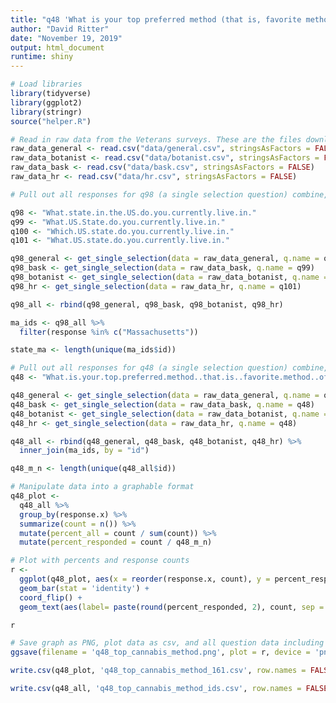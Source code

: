 ```yaml
---
title: "q48 'What is your top preferred method (that is, favorite method) of using cannabis? (Please select one)' (MA Veterans)"
author: "David Ritter"
date: "November 19, 2019"
output: html_document
runtime: shiny
---
```


```r
# Load libraries
library(tidyverse)
library(ggplot2)
library(stringr)
source("helper.R")
```

```r
# Read in raw data from the Veterans surveys. These are the files downloaded from survey monkey saved as a .csv
raw_data_general <- read.csv("data/general.csv", stringsAsFactors = FALSE)
raw_data_botanist <- read.csv("data/botanist.csv", stringsAsFactors = FALSE)
raw_data_bask <- read.csv("data/bask.csv", stringsAsFactors = FALSE)
raw_data_hr <- read.csv("data/hr.csv", stringsAsFactors = FALSE)
```

```r
# Pull out all responses for q98 (a single selection question) combine, then determine 'question n' (subsequent q are labeled for convenience, do not respond to survey q#)

q98 <- "What.state.in.the.US.do.you.currently.live.in."
q99 <- "What.US.State.do.you.currently.live.in."
q100 <- "Which.US.state.do.you.currently.live.in."
q101 <- "What.US.state.do.you.currently.live.in."

q98_general <- get_single_selection(data = raw_data_general, q.name = q98)
q98_bask <- get_single_selection(data = raw_data_bask, q.name = q99)
q98_botanist <- get_single_selection(data = raw_data_botanist, q.name = q100)
q98_hr <- get_single_selection(data = raw_data_hr, q.name = q101)

q98_all <- rbind(q98_general, q98_bask, q98_botanist, q98_hr)

ma_ids <- q98_all %>% 
  filter(response %in% c("Massachusetts"))

state_ma <- length(unique(ma_ids$id))
```


```r
# Pull out all responses for q48 (a single selection question) combine, then determine 'question n'
q48 <- "What.is.your.top.preferred.method..that.is..favorite.method..of.using.cannabis...Please.select.one."

q48_general <- get_single_selection(data = raw_data_general, q.name = q48)
q48_bask <- get_single_selection(data = raw_data_bask, q.name = q48)
q48_botanist <- get_single_selection(data = raw_data_botanist, q.name = q48)
q48_hr <- get_single_selection(data = raw_data_hr, q.name = q48)

q48_all <- rbind(q48_general, q48_bask, q48_botanist, q48_hr) %>%
  inner_join(ma_ids, by = "id")

q48_m_n <- length(unique(q48_all$id))
```

```r
# Manipulate data into a graphable format
q48_plot <- 
  q48_all %>%
  group_by(response.x) %>%
  summarize(count = n()) %>%
  mutate(percent_all = count / sum(count)) %>%
  mutate(percent_responded = count / q48_m_n)
```

```r
# Plot with percents and response counts
r <- 
  ggplot(q48_plot, aes(x = reorder(response.x, count), y = percent_responded)) +
  geom_bar(stat = 'identity') +
  coord_flip() +
  geom_text(aes(label= paste(round(percent_responded, 2), count, sep = "***")))

r
```

```r
# Save graph as PNG, plot data as csv, and all question data including response IDs as csv (save question n and N at end of plot file as "_x.x")
ggsave(filename = 'q48_top_cannabis_method.png', plot = r, device = 'png')

write.csv(q48_plot, 'q48_top_cannabis_method_161.csv', row.names = FALSE)

write.csv(q48_all, 'q48_top_cannabis_method_ids.csv', row.names = FALSE)
```
